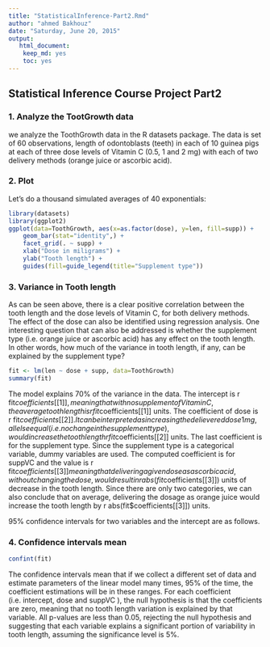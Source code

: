 ```yaml
---
title: "StatisticalInference-Part2.Rmd"
author: "ahmed Bakhouz"
date: "Saturday, June 20, 2015"
output: 
   html_document:
    keep_md: yes
    toc: yes  
---
```




## Statistical Inference Course Project Part2

### 1. Analyze the TootGrowth data

we analyze the  ToothGrowth  data in the R datasets package. The data is set of 60 observations, length of odontoblasts (teeth) in each of 10 guinea pigs at each of three dose levels of Vitamin C (0.5, 1 and 2 mg) with each of two delivery methods (orange juice or ascorbic acid). 

### 2. Plot

Let's do a thousand simulated averages of 40 exponentials:

```r
library(datasets)
library(ggplot2)
ggplot(data=ToothGrowth, aes(x=as.factor(dose), y=len, fill=supp)) +
    geom_bar(stat="identity",) +
    facet_grid(. ~ supp) +
    xlab("Dose in miligrams") +
    ylab("Tooth length") +
    guides(fill=guide_legend(title="Supplement type"))
```

### 3. Variance in Tooth length 

As can be seen above, there is a clear positive correlation between the tooth length and the dose levels of Vitamin C, for both delivery methods.
The effect of the dose can also be identified using regression analysis. One interesting question that can also be addressed is whether the supplement type (i.e. orange juice or ascorbic acid) has any effect on the tooth length. In other words, how much of the variance in tooth length, if any, can be explained by the supplement type?

```r
fit <- lm(len ~ dose + supp, data=ToothGrowth)
summary(fit)
```

The model explains 70% of the variance in the data. The intercept is  r fit$coefficients[[1]] , meaning that with no supplement of Vitamin C, the average tooth length is  r fit$coefficients[[1]]  units. The coefficient of  dose  is  r fit$coefficients[[2]] . It can be interpreted as increasing the delievered dose 1 mg, all else equal (i.e. no change in the supplement type), would increase the tooth length  r fit$coefficients[[2]]  units. The last coefficient is for the supplement type. Since the supplement type is a categorical variable, dummy variables are used. The computed coefficient is for  suppVC  and the value is  r fit$coefficients[[3]]  meaning that delivering a given dose as ascorbic acid, without changing the dose, would result in  r abs(fit$coefficients[[3]])  units of decrease in the tooth length. Since there are only two categories, we can also conclude that on average, delivering the dosage as orange juice would increase the tooth length by  r abs(fit$coefficients[[3]])  units.

95% confidence intervals for two variables and the intercept are as follows.



### 4. Confidence intervals mean

```r
confint(fit)
```
The confidence intervals mean that if we collect a different set of data and estimate parameters of the linear model many times, 95% of the time, the coefficient estimations will be in these ranges. For each coefficient (i.e. intercept,  dose  and  suppVC ), the null hypothesis is that the coefficients are zero, meaning that no tooth length variation is explained by that variable. All p-values are less than 0.05, rejecting the null hypothesis and suggesting that each variable explains a significant portion of variability in tooth length, assuming the significance level is 5%.